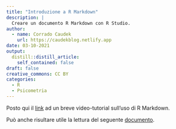```yaml
---
title: "Introduzione a R Markdown"
description: |
  Creare un documento R Markdown con R Studio.
author:
  - name: Corrado Caudek
    url: https://caudekblog.netlify.app
date: 03-10-2021
output:
  distill::distill_article:
    self_contained: false
draft: false
creative_commons: CC BY
categories:
  - R
  - Psicometria
---
```


Posto qui il [link](https://drive.google.com/file/d/1dTXClK-EB_FJc9N4OVNl62N4oB9Olxdz/view?usp=sharing) ad un breve video-tutorial sull'uso di R Markdown.

Può anche risultare utile la lettura del seguente [documento](https://slides.djnavarro.net/starting-rmarkdown/#13).


